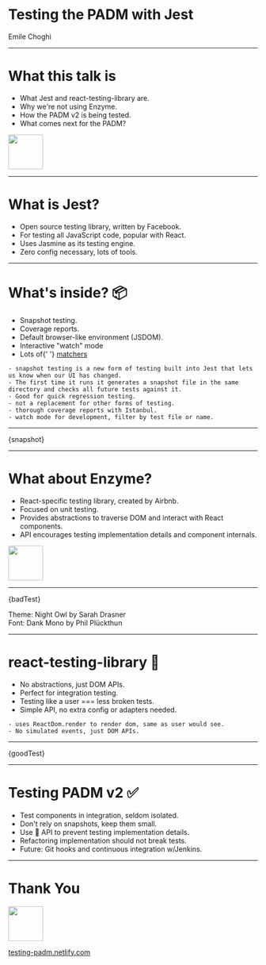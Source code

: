 

# Testing the PADM with Jest

<p>Emile Choghi</p>

---

# What this talk is

-   What Jest and react-testing-library are.
-   Why we're not using Enzyme.
-   How the PADM v2 is being tested.
-   What comes next for the PADM?

<img width="70px" height="70px" src="public/standard/smile.png" />

---

# What is Jest?

-   Open source testing library, written by Facebook.
-   For testing all JavaScript code, popular with React.
-   Uses Jasmine as its testing engine.
-   Zero config necessary, lots of tools.

---

# What's inside? 📦

<ul style={{ fontSize: 40, textAlign: 'left' }}>
    <Appear>
        <li>Snapshot testing.</li>
        <li>Coverage reports.</li>
        <li>Default browser-like environment (JSDOM).</li>
        <li>Interactive "watch" mode</li>
        <li>
            Lots of{' '}
            <a href="https://jestjs.io/docs/en/expect" target="_blank">
                matchers
            </a>
        </li>
    </Appear>
</ul>

```notes
- snapshot testing is a new form of testing built into Jest that lets us know when our UI has changed.
- The first time it runs it generates a snapshot file in the same directory and checks all future tests against it.
- Good for quick regression testing.
- not a replacement for other forms of testing.
- thorough coverage reports with Istanbul.
- watch mode for development, filter by test file or name.
```

---

<CodeBlock>{snapshot}</CodeBlock>

---

# What about Enzyme?

-   React-specific testing library, created by Airbnb.
-   Focused on unit testing.
-   Provides abstractions to traverse DOM and interact with React components.
-   API encourages testing implementation details and component internals.

<Appear>
    <img width="70px" height="70px" src="public/standard/neutral-face.png" />
</Appear>

---

<CodeBlock>{badTest}</CodeBlock>

<div style={{ fontSize: 20 }}>
    <div>Theme: Night Owl by Sarah Drasner</div>
    <div>Font: Dank Mono by Phil Plückthun</div>
</div>

---

# react-testing-library 🐐

<ul style={{ fontSize: 40, textAlign: 'left' }}>
    <Appear>
        <li>No abstractions, just DOM APIs.</li>
        <li>Perfect for integration testing.</li>
        <li>Testing like a user === less broken tests.</li>
        <li>Simple API, no extra config or adapters needed.</li>
    </Appear>
</ul>

```notes
- uses ReactDom.render to render dom, same as user would see.
- No simulated events, just DOM APIs.
```

---

<CodeBlock>{goodTest}</CodeBlock>

---

# Testing PADM v2 ✅

-   Test components in integration, seldom isolated.
-   Don't rely on snapshots, keep them small.
-   Use 🐐 API to prevent testing implementation details.
-   Refactoring implementation should not break tests.
-   Future: Git hooks and continuous integration w/Jenkins.

---

# Thank You

<img width="70px" height="70px" src="public/standard/wave.png" />

[testing-padm.netlify.com](https://testing-padm.netlify.com/)

